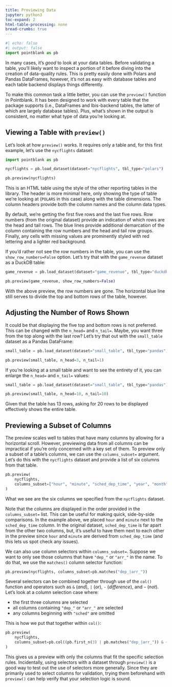 ```yaml
---
title: Previewing Data
jupyter: python3
toc-expand: 2
html-table-processing: none
bread-crumbs: true
---
```


```python
#| echo: false
#| output: false
import pointblank as pb
```

In many cases, it's *good* to look at your data tables. Before validating a table, you'll likely
want to inspect a portion of it before diving into the creation of data-quality rules. This is
pretty easily done with Polars and Pandas DataFrames, however, it's not as easy with database tables
and each table backend displays things differently.

To make this common task a little better, you can use the `preview()` function in Pointblank. It has
been designed to work with every table that the package supports (i.e., DataFrames and Ibis-backend
tables, the latter of which are largely database tables). Plus, what's shown in the output is
consistent, no matter what type of data you're looking at.

## Viewing a Table with `preview()`{.qd-no-link}

Let's look at how `preview()` works. It requires only a table and, for this first example, let's use
the `nycflights` dataset:

```python
import pointblank as pb

nycflights = pb.load_dataset(dataset="nycflights", tbl_type="polars")

pb.preview(nycflights)
```

This is an HTML table using the style of the other reporting tables in the library. The header is
more minimal here, only showing the type of table we're looking at (`POLARS` in this case) along
with the table dimensions. The column headers provide both the column names and the column data
types.

By default, we're getting the first five rows and the last five rows. Row numbers (from the original
dataset) provide an indication of which rows are the head and tail rows. The blue lines provide
additional demarcation of the column containing the row numbers and the head and tail row groups.
Finally, any cells with missing values are prominently styled with red lettering and a lighter red
background.

If you'd rather not see the row numbers in the table, you can use the `show_row_numbers=False`
option. Let's try that with the `game_revenue` dataset as a DuckDB table:

```python
game_revenue = pb.load_dataset(dataset="game_revenue", tbl_type="duckdb")

pb.preview(game_revenue, show_row_numbers=False)
```

With the above preview, the row numbers are gone. The horizontal blue line still serves to divide
the top and bottom rows of the table, however.

## Adjusting the Number of Rows Shown

It could be that displaying the five top and bottom rows is not preferred. This can be changed with
the `n_head=` and `n_tail=`. Maybe, you want three from the top along with the last row? Let's try
that out with the `small_table` dataset as a Pandas DataFrame:

```python
small_table = pb.load_dataset(dataset="small_table", tbl_type="pandas")

pb.preview(small_table, n_head=3, n_tail=1)
```

If you're looking at a small table and want to see the entirety of it, you can enlarge the `n_head=`
and `n_tail=` values:

```python
small_table = pb.load_dataset(dataset="small_table", tbl_type="pandas")

pb.preview(small_table, n_head=10, n_tail=10)
```

Given that the table has 13 rows, asking for 20 rows to be displayed effectively shows the entire
table.

## Previewing a Subset of Columns

The preview scales well to tables that have many columns by allowing for a horizontal scroll.
However, previewing data from all columns can be impractical if you're only concerned with a key set
of them. To preview only a subset of a table's columns, we can use the `columns_subset=` argument.
Let's do this with the `nycflights` dataset and provide a list of six columns from that table.

```python
pb.preview(
    nycflights,
    columns_subset=["hour", "minute", "sched_dep_time", "year", "month", "day"]
)
```

What we see are the six columns we specified from the `nycflights` dataset.

Note that the columns are displayed in the order provided in the `columns_subset=` list. This can be
useful for making quick, side-by-side comparisons. In the example above, we placed `hour` and
`minute` next to the `sched_dep_time` column. In the original dataset, `sched_dep_time` is far
apart from the other two columns, but, it's useful to have them next to each other in the preview
since `hour` and `minute` are derived from `sched_dep_time` (and this lets us spot check any
issues).

We can also use column selectors within `columns_subset=`. Suppose we want to only see those columns
that have `"dep_"` or `"arr_"` in the name. To do that, we use the `matches()` column selector
function:

```python
pb.preview(nycflights, columns_subset=pb.matches("dep_|arr_"))
```

Several selectors can be combined together through use of the `col()` function and operators such as
`&` (*and*), `|` (*or*), `-` (*difference*), and `~` (*not*). Let's look at a column selection case
where:

- the first three columns are selected
- all columns containing `"dep_"` or `"arr_"` are selected
- any columns beginning with `"sched"` are omitted

This is how we put that together within `col()`:

```python
pb.preview(
    nycflights,
    columns_subset=pb.col((pb.first_n(3) | pb.matches("dep_|arr_")) & ~ pb.starts_with("sched"))
)
```

This gives us a preview with only the columns that fit the specific selection rules. Incidentally,
using selectors with a dataset through `preview()` is a good way to test out the use of selectors
more generally. Since they are primarily used to select columns for validation, trying them
beforehand with `preview()` can help verify that your selection logic is sound.
